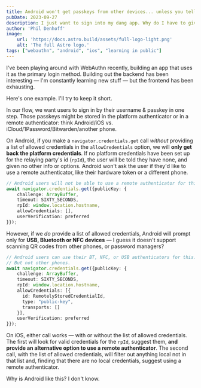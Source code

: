 ```yaml
---
title: Android won't get passkeys from other devices... unless you tell it what to get
pubDate: 2023-09-27
description: I just want to sign into my dang app. Why do I have to give you the list of valid credentials?? Let the user pick one!
author: 'Phil Denhoff'
image:
    url: 'https://docs.astro.build/assets/full-logo-light.png'
    alt: 'The full Astro logo.'
tags: ["webauthn", "android", "ios", "learning in public"]
---
```


I've been playing around with WebAuthn recently, building an app that uses it as the primary login method.
Building out the backend has been interesting — I'm constantly learning new stuff — but the frontend has been exhausting.

Here's one example. I'll try to keep it short.

In our flow, we want users to sign in by their username & passkey in one step.
Those passkeys might be stored in the platform authenticator or in a remote authenticator: think Android/iOS vs. iCloud/1Password/Bitwarden/another phone.

On Android, if you make a `navigator.credentials.get` call _without_ providing a list of allowed credentials in the `allowCredentials` option, we will **only get back the platform credentials**.
If no platform credentials have been set up for the relaying party's id (`rpId`), the user will be told they have none, and given no other info or options.
Android won't ask the user if they'd like to use a remote authenticator, like their hardware token or a different phone.

```typescript
// Android users will not be able to use a remote authenticator for this credential request
await navigator.credentials.get({publicKey: {
	challenge: ArrayBuffer,
    timeout: SIXTY_SECONDS,
    rpId: window.location.hostname,
    allowCredentials: [],
    userVerification: preferred
}});
```

However, if we _do_ provide a list of allowed credentials, Android will prompt only for **USB, Bluetooth or NFC devices** — I guess it doesn't support scanning QR codes from other phones, or password managers? 

``` ts
// Android users can use their BT, NFC, or USB authenticators for this.
// But not other phones.
await navigator.credentials.get({publicKey: {
	challenge: ArrayBuffer,
    timeout: SIXTY_SECONDS,
    rpId: window.location.hostname,
    allowCredentials: [{
      id: RemotelyStoredCredentialId,
      type: "public-key",
      transports: []
    }],
    userVerification: preferred
}});
```

On iOS, either call works — with or without the list of allowed credentials.
The first will look for valid credentials for the `rpId`, suggest them, **and provide an alternative option to use a remote authenticator**.
The second call, with the list of allowed credentials, will filter out anything local not in that list and, finding that there are no local credentials, suggest using a remote authenticator.

Why is Android like this? I don't know.
